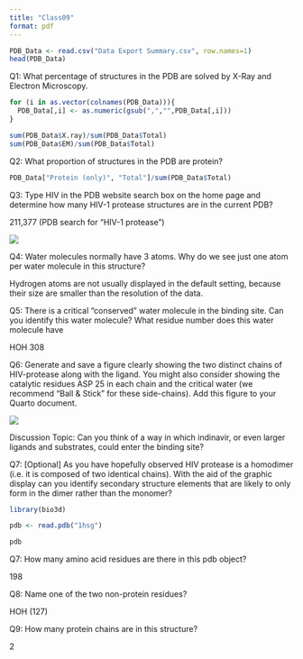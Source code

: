 ```yaml
---
title: "Class09"
format: pdf
---
```


```r
PDB_Data <- read.csv("Data Export Summary.csv", row.names=1)
head(PDB_Data)
```


Q1: What percentage of structures in the PDB are solved by X-Ray and Electron Microscopy.

```r
for (i in as.vector(colnames(PDB_Data))){
  PDB_Data[,i] <- as.numeric(gsub(",","",PDB_Data[,i]))
}

sum(PDB_Data$X.ray)/sum(PDB_Data$Total)
sum(PDB_Data$EM)/sum(PDB_Data$Total)
```


Q2: What proportion of structures in the PDB are protein?

```r
PDB_Data["Protein (only)", "Total"]/sum(PDB_Data$Total)
```


Q3: Type HIV in the PDB website search box on the home page and determine how many HIV-1 protease structures are in the current PDB?

211,377 (PDB search for "HIV-1 protease")


![](1HSG.png)


Q4: Water molecules normally have 3 atoms. Why do we see just one atom per water molecule in this structure?

Hydrogen atoms are not usually displayed in the default setting, because their size are smaller than the resolution of the data.


Q5: There is a critical “conserved” water molecule in the binding site. Can you identify this water molecule? What residue number does this water molecule have

HOH 308


Q6: Generate and save a figure clearly showing the two distinct chains of HIV-protease along with the ligand. You might also consider showing the catalytic residues ASP 25 in each chain and the critical water (we recommend “Ball & Stick” for these side-chains). Add this figure to your Quarto document.

![](1HSG (2).png)


Discussion Topic: Can you think of a way in which indinavir, or even larger ligands and substrates, could enter the binding site?


Q7: [Optional] As you have hopefully observed HIV protease is a homodimer (i.e. it is composed of two identical chains). With the aid of the graphic display can you identify secondary structure elements that are likely to only form in the dimer rather than the monomer?


```r
library(bio3d)
```

```r
pdb <- read.pdb("1hsg")
```

```r
pdb
```

Q7: How many amino acid residues are there in this pdb object? 

198

Q8: Name one of the two non-protein residues? 

HOH (127)

Q9: How many protein chains are in this structure? 

2